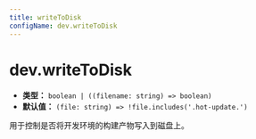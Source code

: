 ```yaml
---
title: writeToDisk
configName: dev.writeToDisk
---
```


# dev.writeToDisk

- **类型：** `boolean | ((filename: string) => boolean)`
- **默认值：** `(file: string) => !file.includes('.hot-update.')`

用于控制是否将开发环境的构建产物写入到磁盘上。


<RsbuildConig />
